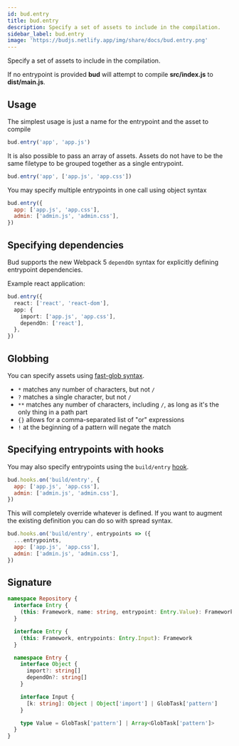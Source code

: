 ```yaml
---
id: bud.entry
title: bud.entry
description: Specify a set of assets to include in the compilation.
sidebar_label: bud.entry
image: 'https://budjs.netlify.app/img/share/docs/bud.entry.png'
---
```


Specify a set of assets to include in the compilation.

If no entrypoint is provided **bud** will attempt to compile **src/index.js** to **dist/main.js**.

## Usage

The simplest usage is just a name for the entrypoint and the asset to compile

```js title='bud.config.js'
bud.entry('app', 'app.js')
```

It is also possible to pass an array of assets. Assets do not have to be the same filetype to be grouped together as a single entrypoint.

```js title='bud.config.js'
bud.entry('app', ['app.js', 'app.css'])
```

You may specify multiple entrypoints in one call using object syntax

```js title='bud.config.js'
bud.entry({
  app: ['app.js', 'app.css'],
  admin: ['admin.js', 'admin.css'],
})
```

## Specifying dependencies

Bud supports the new Webpack 5 `dependOn` syntax for explicitly defining entrypoint dependencies.

Example react application:

```ts title='bud.config.js'
bud.entry({
  react: ['react', 'react-dom'],
  app: {
    import: ['app.js', 'app.css'],
    dependOn: ['react'],
  },
})
```

## Globbing

You can specify assets using [fast-glob syntax](https://git.io/JkGbw).

- `*` matches any number of characters, but not `/`
- `?` matches a single character, but not `/`
- `**` matches any number of characters, including `/`, as long as it's the only thing in a path part
- `{}` allows for a comma-separated list of "or" expressions
- `!` at the beginning of a pattern will negate the match

## Specifying entrypoints with hooks

You may also specify entrypoints using the `build/entry` [hook](/docs/bud.hooks/).

```js title='bud.config.js'
bud.hooks.on('build/entry', {
  app: ['app.js', 'app.css'],
  admin: ['admin.js', 'admin.css'],
})
```

This will completely override whatever is defined. If you want to augment the existing definition you can do so with spread syntax.

```js title='bud.config.js'
bud.hooks.on('build/entry', entrypoints => ({
  ...entrypoints,
  app: ['app.js', 'app.css'],
  admin: ['admin.js', 'admin.css'],
})
```

## Signature

```ts title='@roots/bud-api/types/repository/index.d.ts'
namespace Repository {
  interface Entry {
    (this: Framework, name: string, entrypoint: Entry.Value): Framework
  }

  interface Entry {
    (this: Framework, entrypoints: Entry.Input): Framework
  }

  namespace Entry {
    interface Object {
      import?: string[]
      dependOn?: string[]
    }

    interface Input {
      [k: string]: Object | Object['import'] | GlobTask['pattern']
    }

    type Value = GlobTask['pattern'] | Array<GlobTask['pattern']>
  }
}
```
